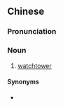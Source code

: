 {{also|岗楼}}
==Chinese==
{{zh-forms|s=岗楼}}

===Pronunciation===
{{zh-pron
|m=gǎnglóu
|c=gong1 lau4
|cat=n
}}

===Noun===
{{zh-noun}}

# [[watchtower]]

====Synonyms====
* {{zh-l|望樓}}